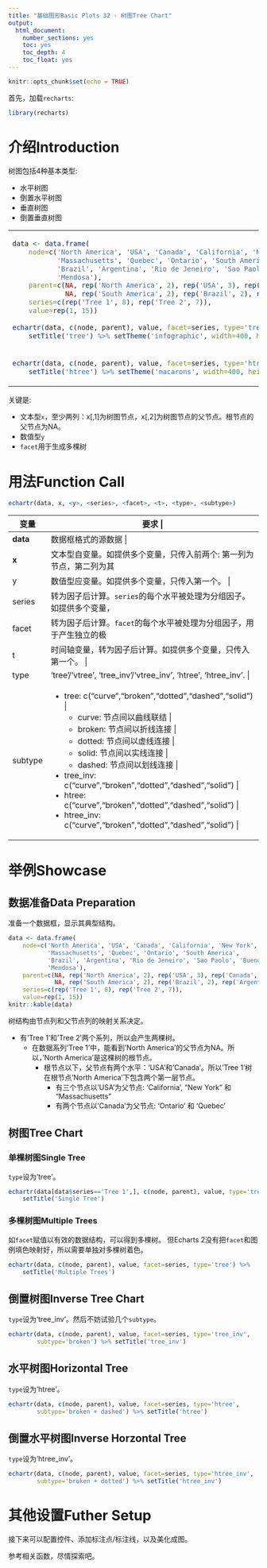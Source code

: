 ```yaml
---
title: "基础图形Basic Plots 32 - 树图Tree Chart"
output: 
  html_document: 
    number_sections: yes
    toc: yes
    toc_depth: 4
    toc_float: yes
---
```


```r
knitr::opts_chunk$set(echo = TRUE)
```

首先，加载`recharts`:
```r
library(recharts)
```

# 介绍Introduction

树图包括4种基本类型:

- 水平树图
- 倒置水平树图
- 垂直树图
- 倒置垂直树图

<table id='intro'>
<tr><td>
```r
data <- data.frame(
    node=c('North America', 'USA', 'Canada', 'California', 'New York', 
           'Massachusetts', 'Quebec', 'Ontario', 'South America',
           'Brazil', 'Argentina', 'Rio de Jeneiro', 'Sao Paolo', 'Buenos Aires',
           'Mendosa'),
    parent=c(NA, rep('North America', 2), rep('USA', 3), rep('Canada', 2),
             NA, rep('South America', 2), rep('Brazil', 2), rep('Argentina', 2)),
    series=c(rep('Tree 1', 8), rep('Tree 2', 7)),
    value=rep(1, 15))
    
echartr(data, c(node, parent), value, facet=series, type='tree') %>%
    setTitle('tree') %>% setTheme('infographic', width=400, height=300)
```
</td>
<td>
```r
echartr(data, c(node, parent), value, facet=series, type='tree_inv') %>%
    setTitle('tree_inv') %>% setTheme('roma', width=400, height=300)
```
</td></tr>
<tr><td>
```r
echartr(data, c(node, parent), value, facet=series, type='htree') %>%
    setTitle('htree') %>% setTheme('macarons', width=400, height=300)
```
</td><td>
```r
echartr(data, c(node, parent), value, facet=series, type='htree_inv') %>%
    setTitle('htree_inv') %>% setTheme('macarons2', width=400, height=300)
```
</td></tr>
</table>

关键是:

- 文本型`x`，至少两列：x[,1]为树图节点，x[,2]为树图节点的父节点。根节点的父节点为NA。
- 数值型`y`
- `facet`用于生成多棵树

# 用法Function Call

```r
echartr(data, x, <y>, <series>, <facet>, <t>, <type>, <subtype>)
```

+--------+--------------------------------------------------------------------+
| 变量   |  要求                                                    |
+========+====================================================================+
|**data**| 数据框格式的源数据                 |
+--------+--------------------------------------------------------------------+
| **x**  | 文本型自变量。如提供多个变量，只传入前两个: 第一列为节点，第二列为其父节点 |
+--------+--------------------------------------------------------------------+
| y      | 数值型应变量。如提供多个变量，只传入第一个。 |
+--------+--------------------------------------------------------------------+
| series | 转为因子后计算。`series`的每个水平被处理为分组因子。如提供多个变量，只传入第一个。  |
+--------+--------------------------------------------------------------------+
| facet  | 转为因子后计算。`facet`的每个水平被处理为分组因子，用于产生独立的极坐标系。如提供多个变量，只传入第一个。  |
+--------+--------------------------------------------------------------------+
|  t     | 时间轴变量，转为因子后计算。如提供多个变量，只传入第一个。 |
+--------+--------------------------------------------------------------------+
| type   | 'tree'/'vtree', 'tree_inv'/'vtree_inv', 'htree', 'htree_inv'. |
+--------+--------------------------------------------------------------------+
| subtype| - tree: c("curve","broken","dotted","dashed","solid") | 
|        |     + curve: 节点间以曲线联结 |
|        |     + broken: 节点间以折线连接 |
|        |     + dotted: 节点间以虚线连接 |
|        |     + solid: 节点间以实线连接 |
|        |     + dashed: 节点间以划线连接 |
|        | - tree_inv: c("curve","broken","dotted","dashed","solid") |
|        | - htree: c("curve","broken","dotted","dashed","solid") |
|        | - htree_inv: c("curve","broken","dotted","dashed","solid") |
+--------+--------------------------------------------------------------------+


# 举例Showcase

## 数据准备Data Preparation

准备一个数据框，显示其典型结构。

```r
data <- data.frame(
    node=c('North America', 'USA', 'Canada', 'California', 'New York', 
           'Massachusetts', 'Quebec', 'Ontario', 'South America',
           'Brazil', 'Argentina', 'Rio de Jeneiro', 'Sao Paolo', 'Buenos Aires',
           'Mendosa'),
    parent=c(NA, rep('North America', 2), rep('USA', 3), rep('Canada', 2),
             NA, rep('South America', 2), rep('Brazil', 2), rep('Argentina', 2)),
    series=c(rep('Tree 1', 8), rep('Tree 2', 7)),
    value=rep(1, 15))
knitr::kable(data)
```

树结构由节点列和父节点列的映射关系决定。

- 有'Tree 1'和'Tree 2'两个系列，所以会产生两棵树。
    - 在数据系列'Tree 1'中，能看到'North America'的父节点为NA。所以，'North America'是这棵树的根节点。
        - 根节点以下，父节点有两个水平：'USA'和'Canada'。所以'Tree 1'树在根节点'North America'下包含两个第一层节点。
            - 有三个节点以'USA'为父节点: 'California', "New York" 和 "Massachusetts"
            - 有两个节点以'Canada'为父节点: 'Ontario' 和 'Quebec'

## 树图Tree Chart

### 单棵树图Single Tree

`type`设为'tree'。

```r
echartr(data[data$series=='Tree 1',], c(node, parent), value, type='tree') %>%
    setTitle('Single Tree')
```

### 多棵树图Multiple Trees

如`facet`赋值以有效的数据结构，可以得到多棵树。
但Echarts 2没有把`facet`和图例填色映射好，所以需要单独对多棵树着色。

```r
echartr(data, c(node, parent), value, facet=series, type='tree') %>%
    setTitle('Multiple Trees')
```

## 倒置树图Inverse Tree Chart

`type`设为'tree_inv'。然后不妨试验几个`subtype`。

```r
echartr(data, c(node, parent), value, facet=series, type='tree_inv',
        subtype='broken') %>% setTitle('tree_inv')
```

## 水平树图Horizontal Tree

`type`设为'htree'。

```r
echartr(data, c(node, parent), value, facet=series, type='htree', 
        subtype='broken + dashed') %>% setTitle('htree')
```

## 倒置水平树图Inverse Horzontal Tree

`type`设为'htree_inv'。

```r
echartr(data, c(node, parent), value, facet=series, type='htree_inv', 
        subtype='broken + dotted') %>% setTitle('htree_inv')
```


# 其他设置Futher Setup

接下来可以配置控件、添加标注点/标注线，以及美化成图。

参考相关函数，尽情探索吧。


